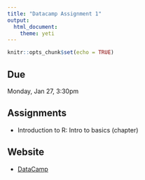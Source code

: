 ```yaml
---
title: "Datacamp Assignment 1"
output: 
  html_document: 
    theme: yeti
---
```


```r
knitr::opts_chunk$set(echo = TRUE)
```

## Due

Monday, Jan 27, 3:30pm


## Assignments

- Introduction to R: Intro to basics (chapter)

## Website

- [DataCamp](https://www.datacamp.com/home)
